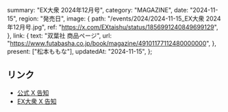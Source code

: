   summary: "EX大衆 2024年12月号",
  category: "MAGAZINE",
  date: "2024-11-15",
  region: "発売日",
  image: {
    path: "/events/2024/2024-11-15_EX大衆 2024年12月号.jpg",
    ref: "https://x.com/EXtaishu/status/1856991240849699129",
  },
  link: {
    text: "双葉社 商品ページ",
    url: "https://www.futabasha.co.jp/book/magazine/49101177112480000000",
  },
  present: ["松本ももな"],
  updatedAt: "2024-11-15",
};

## リンク

- [公式 X 告知](https://x.com/takanenofficial/status/1857287425195974974)
- [EX大衆 X 告知](https://x.com/EXtaishu/status/1856991240849699129)
